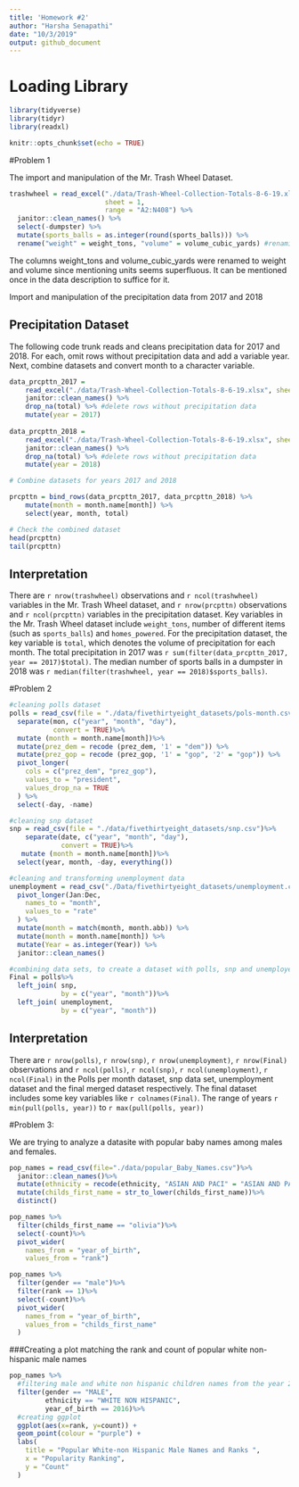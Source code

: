 ```yaml
---
title: 'Homework #2'
author: "Harsha Senapathi"
date: "10/3/2019"
output: github_document
---
```



# Loading Library
```r
library(tidyverse)
library(tidyr)
library(readxl)
```


```r
knitr::opts_chunk$set(echo = TRUE)
```

#Problem 1

The import and manipulation of the Mr. Trash Wheel Dataset.

```r
trashwheel = read_excel("./data/Trash-Wheel-Collection-Totals-8-6-19.xlsx",
                        sheet = 1, 
                        range = "A2:N408") %>% 
  janitor::clean_names() %>%
  select(-dumpster) %>%
  mutate(sports_balls = as.integer(round(sports_balls))) %>% 
  rename("weight" = weight_tons, "volume" = volume_cubic_yards) #renaming columns to more reasonable variable names
```

The columns weight_tons and volume_cubic_yards were renamed to weight and volume since mentioning units seems superfluous. It can be mentioned once in the data description to suffice for it.

Import and manipulation of the precipitation data from 2017 and 2018

## Precipitation Dataset

The following code trunk reads and cleans precipitation data for 2017 and 2018. For each, omit rows without precipitation data and add a variable year. Next, combine datasets and convert month to a character variable.

```r

data_prcpttn_2017 = 
    read_excel("./data/Trash-Wheel-Collection-Totals-8-6-19.xlsx", sheet = '2017 Precipitation', range = "A2:B14") %>%
    janitor::clean_names() %>% 
    drop_na(total) %>% #delete rows without precipitation data
    mutate(year = 2017)
    
data_prcpttn_2018 = 
    read_excel("./data/Trash-Wheel-Collection-Totals-8-6-19.xlsx", sheet = '2018 Precipitation', range = "A2:B14") %>%
    janitor::clean_names() %>% 
    drop_na(total) %>% #delete rows without precipitation data
    mutate(year = 2018)

# Combine datasets for years 2017 and 2018

prcpttn = bind_rows(data_prcpttn_2017, data_prcpttn_2018) %>% 
    mutate(month = month.name[month]) %>% 
    select(year, month, total)

# Check the combined dataset
head(prcpttn)
tail(prcpttn)

```

## Interpretation
There are `r nrow(trashwheel)` observations and `r ncol(trashwheel)` variables in the Mr. Trash Wheel dataset, and `r nrow(prcpttn)` observations and `r ncol(prcpttn)` variables in the precipitation dataset. Key variables in the Mr. Trash Wheel dataset include `weight_tons`, number of different items (such as `sports_balls`) and `homes_powered`. For the precipitation dataset, the key variable is `total`, which denotes the volume of precipitation for each month. The total precipitation in 2017 was `r sum(filter(data_prcpttn_2017, year == 2017)$total)`. The median number of sports balls in a dumpster in 2018 was `r median(filter(trashwheel, year == 2018)$sports_balls)`.

#Problem 2

```r

#cleaning polls dataset
polls = read_csv(file = "./data/fivethirtyeight_datasets/pols-month.csv")%>%
  separate(mon, c("year", "month", "day"), 
           convert = TRUE)%>%
  mutate (month = month.name[month])%>%
  mutate(prez_dem = recode (prez_dem, '1' = "dem")) %>% 
  mutate(prez_gop = recode (prez_gop, '1' = "gop", '2' = "gop")) %>% 
  pivot_longer(
    cols = c("prez_dem", "prez_gop"), 
    values_to = "president", 
    values_drop_na = TRUE
  ) %>% 
  select(-day, -name)

#cleaning snp dataset
snp = read_csv(file = "./data/fivethirtyeight_datasets/snp.csv")%>%
    separate(date, c("year", "month", "day"), 
             convert = TRUE)%>%
   mutate (month = month.name[month])%>%
  select(year, month, -day, everything())

#cleaning and transforming unemployment data
unemployment = read_csv("./Data/fivethirtyeight_datasets/unemployment.csv") %>%
  pivot_longer(Jan:Dec, 
    names_to = "month",
    values_to = "rate"
  ) %>% 
  mutate(month = match(month, month.abb)) %>%
  mutate(month = month.name[month]) %>%
  mutate(Year = as.integer(Year)) %>%
  janitor::clean_names()

#combining data sets, to create a dataset with polls, snp and unemployent rate.
Final = polls%>%
  left_join( snp,
             by = c("year", "month"))%>%
  left_join( unemployment,
             by = c("year", "month"))

```

## Interpretation
There are `r nrow(polls)`, `r nrow(snp)`, `r nrow(unemployment)`, `r nrow(Final)` observations and `r ncol(polls)`, `r ncol(snp)`, `r ncol(unemployment)`, `r ncol(Final)` in the Polls per month dataset, snp data set, unemployment dataset and the final merged dataset respectively. The final dataset includes some key variables like `r colnames(Final)`. The range of years `r min(pull(polls, year))` to `r max(pull(polls, year))`

#Problem 3:

We are trying to analyze a datasite with popular baby names among males and females.

```r
pop_names = read_csv(file="./data/popular_Baby_Names.csv")%>%
  janitor::clean_names()%>%
  mutate(ethnicity = recode(ethnicity, "ASIAN AND PACI" = "ASIAN AND PACIFIC ISLANDER", "BLACK NON HISP" = "BLACK NON HISPANIC", "WHITE NON HISP" = "WHITE NON HISPANIC"))%>%
  mutate(childs_first_name = str_to_lower(childs_first_name))%>%
  distinct()

pop_names %>%
  filter(childs_first_name == "olivia")%>%
  select(-count)%>%
  pivot_wider(
    names_from = "year_of_birth",
    values_from = "rank")

pop_names %>%
  filter(gender == "male")%>%
  filter(rank == 1)%>%
  select(-count)%>%
  pivot_wider(
    names_from = "year_of_birth",
    values_from = "childs_first_name"
  )
```

###Creating a plot matching the rank and count of popular white non-hispanic male names

```r
pop_names %>%
  #filtering male and white non hispanic children names from the year 2016
  filter(gender == "MALE",
         ethnicity == "WHITE NON HISPANIC",
         year_of_birth == 2016)%>%
  #creating ggplot
  ggplot(aes(x=rank, y=count)) + 
  geom_point(colour = "purple") +
  labs(
    title = "Popular White-non Hispanic Male Names and Ranks ",
    x = "Popularity Ranking",
    y = "Count"
  )
```







